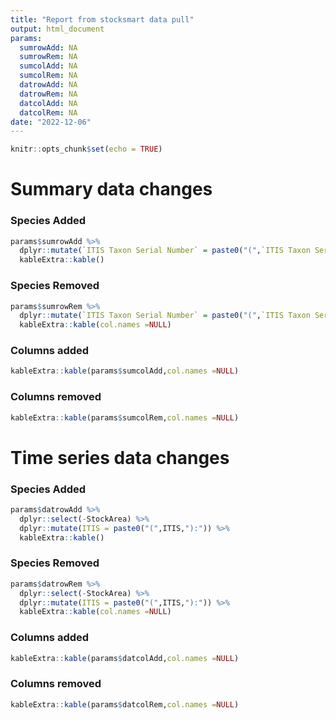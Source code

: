 ```yaml
---
title: "Report from stocksmart data pull"
output: html_document
params: 
  sumrowAdd: NA
  sumrowRem: NA
  sumcolAdd: NA
  sumcolRem: NA
  datrowAdd: NA
  datrowRem: NA
  datcolAdd: NA
  datcolRem: NA
date: "2022-12-06"
---
```


```r
knitr::opts_chunk$set(echo = TRUE)
```

# Summary data changes

### Species Added
```r
params$sumrowAdd %>%
  dplyr::mutate(`ITIS Taxon Serial Number` = paste0("(",`ITIS Taxon Serial Number`,"):")) %>%
  kableExtra::kable()
```

### Species Removed
```r
params$sumrowRem %>%
  dplyr::mutate(`ITIS Taxon Serial Number` = paste0("(",`ITIS Taxon Serial Number`,"):")) %>%
  kableExtra::kable(col.names =NULL)
```

### Columns added
```r
kableExtra::kable(params$sumcolAdd,col.names =NULL)
```

### Columns removed
```r
kableExtra::kable(params$sumcolRem,col.names =NULL)
```


# Time series data changes

### Species Added
```r
params$datrowAdd %>% 
  dplyr::select(-StockArea) %>%
  dplyr::mutate(ITIS = paste0("(",ITIS,"):")) %>%
  kableExtra::kable()
```

### Species Removed
```r
params$datrowRem %>% 
  dplyr::select(-StockArea) %>%
  dplyr::mutate(ITIS = paste0("(",ITIS,"):")) %>%
  kableExtra::kable(col.names =NULL)
```

### Columns added
```r
kableExtra::kable(params$datcolAdd,col.names =NULL)
```

### Columns removed
```r
kableExtra::kable(params$datcolRem,col.names =NULL)
```
